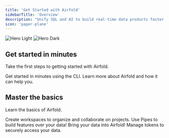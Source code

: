 ```yaml
---
title: 'Get Started with Airfold'
sidebarTitle: 'Overview'
description: "Unify SQL and AI to build real-time data products faster than anything you've seen. Airfold is the first real-time, AI-powered platform."
icon: 'paper-plane'
---
```


<img
  className="block dark:hidden"
  src="/images/banner.svg"
  alt="Hero Light"
/>
<img
  className="hidden dark:block"
  src="/images/banner.svg"
  alt="Hero Dark"
/>

## Get started in minutes

Take the first steps to getting started with Airfold.

<CardGroup cols={2}>
  <Card
    title="Quickstart (CLI)"
    icon="code"
    href="https://docs.airfold.co/quickstart_cli"
  >
    Get started in minutes using the CLI.
  </Card>
  <Card
    title="Introduction"
    icon="flag"
    href="https://docs.airfold.co/introduction"
  >
    Learn more about Airfold and how it can help you.
  </Card>
</CardGroup>

## Master the basics

Learn the basics of Airfold.

<CardGroup cols={2}>
  <Card
    title="Workspaces"
    icon="files"
    href="https://docs.airfold.co/workspace/workspace"
  >
    Create workspaces to organize and collaborate on projects.
  </Card>
  <Card
    title="Pipes"
    icon="rectangle-vertical-history"
    href="https://docs.airfold.co/workspace/pipes"
  >
    Use Pipes to build features over your data!
  </Card>
  <Card
    title="Sources"
    icon="database"
    href="https://docs.airfold.co/workspace/sources"
  >
    Bring your data into Airfold!
  </Card>
  <Card
    title="Tokens"
    icon="key"
    href="https://docs.airfold.co/workspace/tokens"
  >
    Manage tokens to securely access your data.
  </Card>
</CardGroup>
